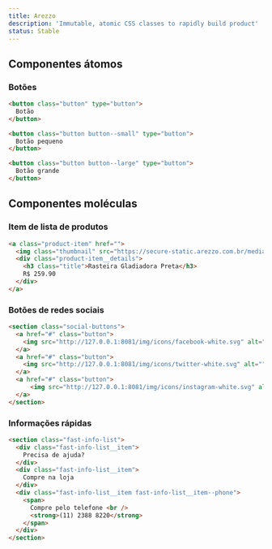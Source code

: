 ```yaml
---
title: Arezzo
description: 'Immutable, atomic CSS classes to rapidly build product'
status: Stable
---
```


## Componentes átomos

### Botões

```html live
<button class="button" type="button">
  Botão
</button>
```

```html live
<button class="button button--small" type="button">
  Botão pequeno
</button>
```

```html live
<button class="button button--large" type="button">
  Botão grande
</button>
```

## Componentes moléculas

### Item de lista de produtos

```html live
<a class="product-item" href="">
  <img class="thumbnail" src="https://secure-static.arezzo.com.br/medias/sys_master/arezzo/h6d/hee/h00/h00/8985884819486/1025200010015U-01-BASEIMAGE-Thumbnail.jpg" width="1px" heigth="1px" layout="responsive"></img>
  <div class="product-item__details">
    <h3 class="title">Rasteira Gladiadora Preta</h3>
    R$ 259.90
  </div>
</a>
```

### Botões de redes sociais

```html live
<section class="social-buttons">
  <a href="#" class="button">
    <img src="http://127.0.0.1:8081/img/icons/facebook-white.svg" alt="" />
  </a>
  <a href="#" class="button">
    <img src="http://127.0.0.1:8081/img/icons/twitter-white.svg" alt="" />
  </a>
  <a href="#" class="button">
      <img src="http://127.0.0.1:8081/img/icons/instagram-white.svg" alt="" />
  </a>
</section>
```

### Informações rápidas

```html live
<section class="fast-info-list">
  <div class="fast-info-list__item">
    Precisa de ajuda?
  </div>
  <div class="fast-info-list__item">
    Compre na loja
  </div>
  <div class="fast-info-list__item fast-info-list__item--phone">
    <span>
      Compre pelo telefone <br />
      <strong>(11) 2388 8220</strong>
    </span>
  </div>
</section>
```